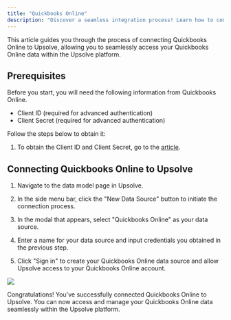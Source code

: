 ```yaml
---
title: "Quickbooks Online"
description: "Discover a seamless integration process! Learn how to connect Quickbooks Online to Upsolve effortlessly for streamlined transactions."
---
```


This article guides you through the process of connecting Quickbooks Online to Upsolve, allowing you to seamlessly access your Quickbooks Online data within the Upsolve platform.

## Prerequisites

Before you start, you will need the following information from Quickbooks Online.

- Client ID (required for advanced authentication)
- Client Secret (required for advanced authentication)

Follow the steps below to obtain it:

1. To obtain the Client ID and Client Secret, go to the [article](https://quickbooks.intuit.com/learn-support/en-us/account-management/how-to-get-client-id-and-client-secret-from-my-qb-online-account/00/928730).

## Connecting Quickbooks Online to Upsolve

1. Navigate to the data model page in Upsolve.

2. In the side menu bar, click the "New Data Source" button to initiate the connection process.

3. In the modal that appears, select "Quickbooks Online" as your data source.

4. Enter a name for your data source and input credentials you obtained in the previous step.

5. Click "Sign in" to create your Quickbooks Online data source and allow Upsolve access to your Quickbooks Online account.

<img src="https://cdn.peaka.com/integrations/quickbooks-online-1.png" />

Congratulations! You've successfully connected Quickbooks Online to Upsolve. You can now access and manage your Quickbooks Online data seamlessly within the Upsolve platform.
